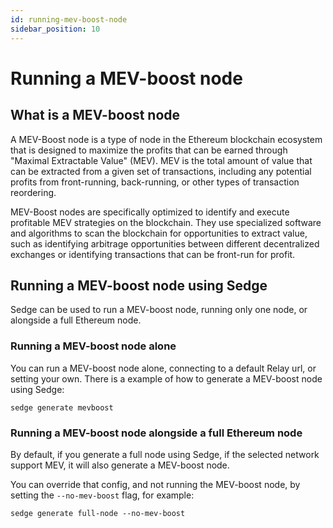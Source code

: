 ```yaml
---
id: running-mev-boost-node
sidebar_position: 10
---
```


# Running a MEV-boost node

## What is a MEV-boost node

A MEV-Boost node is a type of node in the Ethereum blockchain ecosystem that is designed to maximize the profits that
can be earned through "Maximal Extractable Value" (MEV). MEV is the total amount of value that can be extracted from a
given set of transactions, including any potential profits from front-running, back-running, or other types of
transaction reordering.

MEV-Boost nodes are specifically optimized to identify and execute profitable MEV strategies on the blockchain. They
use specialized software and algorithms to scan the blockchain for opportunities to extract value, such as identifying
arbitrage opportunities between different decentralized exchanges or identifying transactions that can be front-run for
profit.

## Running a MEV-boost node using Sedge

Sedge can be used to run a MEV-boost node, running only one node, or alongside a full Ethereum node.

### Running a MEV-boost node alone

You can run a MEV-boost node alone, connecting to a default Relay url, or setting your own.
There is a example of how to generate a MEV-boost node using Sedge:

```
sedge generate mevboost
```

### Running a MEV-boost node alongside a full Ethereum node

By default, if you generate a full node using Sedge, if the selected network support MEV, it will also generate a MEV-boost
node.

You can override that config, and not running the MEV-boost node, by setting the `--no-mev-boost` flag, for example:

```
sedge generate full-node --no-mev-boost
```
